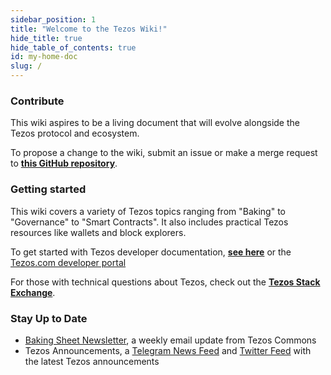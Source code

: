 ```yaml
---
sidebar_position: 1
title: "Welcome to the Tezos Wiki!"
hide_title: true
hide_table_of_contents: true
id: my-home-doc
slug: /
---
```



<!-- <div className="intro-parent">
    <div className="intro-banner">
        <div className="intro-text">
            <h1>Welcome to the <span className="gradient">Tezos</span> Wiki!</h1>
            <p>The Tezos Wiki is a place to get started and learn about Tezos. It also aims to answer the frequently asked questions about the Tezos protocol & the Tezos ecosystem.</p>
        </div>
    </div>
</div> -->

### Contribute

This wiki aspires to be a living document that will evolve alongside the Tezos protocol and ecosystem.

To propose a change to the wiki, submit an issue or make a merge request to [**this GitHub repository**](https://github.com/tezosagorawiki/wiki).

### Getting started

This wiki covers a variety of Tezos topics ranging from "Baking" to "Governance" to "Smart Contracts". It also includes practical Tezos resources like wallets and block explorers.

To get started with Tezos developer documentation, [**see here**](http://tezos.gitlab.io/) or the [Tezos.com developer portal](https://developers.tezos.com)

For those with technical questions about Tezos, check out the [**Tezos Stack Exchange**](https://tezos.stackexchange.com/).

### Stay Up to Date

* [Baking Sheet Newsletter](http://bakingsheet.tezoscommons.org), a weekly email update from Tezos Commons
* Tezos Announcements, a [Telegram News Feed](https://t.me/TezosAnnouncements) and [Twitter Feed](https://twitter.com/tezosbulletin) with the latest Tezos announcements
